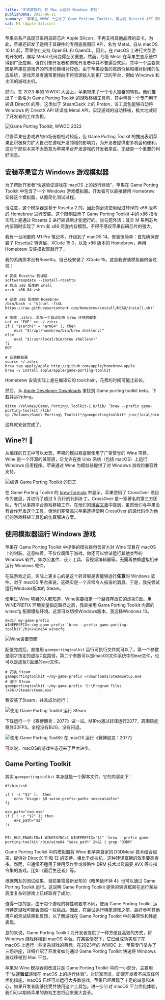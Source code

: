 ```yaml
---
title: "无需虚拟机，在 Mac 上运行 Windows 游戏"
publishDate: 2023-06-11
summary: "苹果在 WWDC 上公布了 Game Porting Toolkit，可以将 DirectX API 转译到自家的 Metal API。通过使用套件中的模拟器，在 macOS 上运行 Windows 游戏成了现实。"
cat: M1 (Apple Silicon)
---
```


苹果全系产品现已采用自研芯片 Apple Silicon，不再支持其他品牌的显卡。为此，苹果还研发了适用于其硬件的专用底层图形 API，名为 Metal。自从 macOS 10.14 起，苹果停止支持 OpenGL 和 OpenCL。因此，在 macOS 上进行大型游戏开发时，编写 Metal 代码变得至关重要。然而，尽管 Metal 在苹果生态系统中得到广泛应用，但在引擎开发者和游戏开发者中并不普遍受欢迎。其中一个主要原因是苹果在游戏界的市场份额相对较低。由于苹果设备的高昂价格和相对封闭的生态系统，游戏开发者通常更倾向于将资源投入到更广泛的平台，例如 Windows 和主流的游戏主机。

然而，在 2023 年的 WWDC 大会上，苹果带来了一个令人振奋的转机。他们推出了一款名为 Game Porting Toolkit 的游戏移植工具包，其中包含一个专门用于转译 DirectX 的层。这类似于 SteamDeck 上的 Proton，该工具包能够自动将 Windows 的 DirectX API 转译成 Metal API，实现游戏的自动移植，极大地减轻了开发者的工作负担。

![Game Porting Toolkit, WWDC 2023](images/GPTK/gptk.png)

尽管苹果在游戏界的市场份额相对较低，但 Game Porting Toolkit 的推出表明苹果正积极努力扩大自己在游戏开发领域的影响力，为开发者提供更多机会和便利。这对于那些本来不太愿意为苹果平台开发游戏的开发者来说，无疑是一个重要的利好消息。

## 安装苹果官方 Windows 游戏模拟器

为了帮助开发者“快速验证游戏在 macOS 上的运行体验”，苹果在 Game Porting Toolkit 中包含了一个 Windows 游戏模拟器。开发者可以直接使用 Homebrew 安装这个模拟器，从而简化测试过程。

<Callout title="Rosetta 警告" icon="⚠️">
  请注意，这个模拟器是基于 Rosetta 2 的，因此你必须使用经过转译的 x86
  版本的 Homebrew 进行安装。这个限制显示了 Game Porting Toolkit 中的
  x86 指令实际上是通过 Rosetta 2
  进行转译后才能运行的。说句题外话：其实 M 系列芯片内部同时实现了 Arm
  和 x86 两套内存模型。不得不感叹苹果自研芯片的强大。
</Callout>

我有一台闲置的 M1 Pro 笔记本，升级到了 macOS 14。安装很简单：首先确保安装了 Rosetta2 转译层、XCode 15.0，以及 x86 版本的 Homebrew，再用 Homebrew 安装模拟器就行了。

我的系统原本没有Rosetta，但已经安装了 XCode 15。这是我安装模拟器的全过程：

```shell
# 安装 Rosetta 转译层
softwareupdate --install-rosetta
# 启动 x86 版本的 shell
arch -x86_64 zsh

# 安装 x86 版本的 Homebrew
/bin/bash -c "$(curl -fsSL https://raw.githubusercontent.com/Homebrew/install/HEAD/install.sh)"

# 修改 .zshrc，添加一个自动切换 brew 环境的脚本
cat << 'EOF' >> ~/.zshrc
if [ "$(arch)" = "arm64" ]; then
    eval "$(/opt/homebrew/bin/brew shellenv)"
else
    eval "$(/usr/local/bin/brew shellenv)"
fi
EOF

# 安装模拟器
source ~/.zshrc
brew tap apple/apple http://github.com/apple/homebrew-apple
brew -v install apple/apple/game-porting-toolkit
```

Homebrew 安装实际上是在编译它的 toolchain，花费的时间可能比较长。

然后，从 [Apple Developer Downloads](https://developer.apple.com/download/all/) 里找到 Game porting toolkit beta，下载并运行dmg。

```shell
ditto /Volumes/Game\ Porting\ Toolkit-1.0/lib/ `brew --prefix game-porting-toolkit`/lib/
cp /Volumes/Game\ Porting\ Toolkit*/gameportingtoolkit* /usr/local/bin
```

这样就安装完成了。

## Wine?! 🍷

从编译的日志中可以发现，苹果的模拟器底层使用了广受赞誉的 Wine 项目。Wine 是一个开源的兼容层，它允许在类 Unix 系统（包括 macOS）上运行 Windows 应用程序。苹果通过 Wine 为模拟器提供了对 Windows 游戏的兼容性支持。

![编译 Game Porting Toolkit 的日志](images/GPTK/compile_wine.png)

在 Game Porting Toolkit 的 [brew formula](https://raw.githubusercontent.com/apple/homebrew-apple/main/Formula/game-porting-toolkit.rb) 中显示，苹果使用了 CrossOver 项目作为底层，并进行了超过 5 万行的代码补丁。CrossOver 是一家著名的第三方团队，专门从事跨平台游戏移植工作。在他们的[博客文章](https://www.codeweavers.com/blog/mjohnson/2023/6/6/wine-comes-to-macos-apple-s-game-porting-toolkit-powered-by-crossover-source-code)中提到，虽然他们与苹果没有合作开发这个工具，但他们非常高兴苹果选择使用 CrossOver 的源代码作为他们的游戏移植工具包的仿真解决方案。

## 使用模拟器运行 Windows 游戏

苹果在 Game Porting Toolkit 中提供的模拟器包含官方对 Wine 项目在 macOS 上的封装。这意味着，不仅仅局限于游戏，你还可以尝试运行其他类型的 Windows 软件，如办公套件、设计工具、音视频编辑器等。无需再依赖虚拟机来运行 Windows 软件。

在玩游戏之前，实际上更关心的是这个转译层是否能够运行**任意**的 Windows 软件。对于 macOS 平台来说，这确实是一个非常令人振奋的消息。于是，我先尝试运行Windows版本的 Steam。

使用过 Wine 项目的人都知道，Wine需要指定一个路径存放它的虚拟C盘。用 WINEPREFIX 环境变量指定路径之后，我直接用 Game Porting Toolkit 内置的 winecfg 配置模拟环境。这里可以切换Windows版本，我选择Windows 10。

```shell
mkdir my-game-prefix
WINEPREFIX=~/my-game-prefix `brew --prefix game-porting-toolkit`/bin/wine64 winecfg
```

![Wine设置页面](images/GPTK/wine_cfg.png)

配置完成后，直接用 `gameportingtoolkit` 运行可执行文件就可以了。第一个参数是刚才指定的虚拟C盘路径，第二个参数可以是macOS文件系统中的exe文件，也可以是虚拟C盘里的exe文件。

```shell
# 安装 Steam
gameportingtoolkit ~/my-game-prefix ~/Downloads/SteamSetup.exe
# 运行 Steam
gameportingtoolkit ~/my-game-prefix 'C:\Program Files (x86)/Steam/steam.exe'
```

我安装了Steam，并且成功运行：

![使用 Game Porting Toolkit 运行 Steam](images/GPTK/steam.png)

下载运行一个《赛博朋克：2077》试一试。M1Pro通过转译运行2077，高画质能稳住30FPS。全程没有BUG，没有闪退。

![使用 Game Porting ToolKit 在 macOS 运行《赛博朋克：2077》](images/GPTK/2077.png)

可以说，macOS的游戏生态迎来了巨大进步。

## Game Porting Toolkit

其实 `gameportingtoolkit` 本身就是一个脚本文件，它的内容如下：

```shell
#!/bin/zsh

if [ -z "$1" ];  then
	echo "Usage: $0 <wine-prefix-path> <executable>"
fi

exe_path="cmd.exe"
if [ ! -z "$2" ]; then
	exe_path="$2"
fi


MTL_HUD_ENABLED=1 WINEESYNC=1 WINEPREFIX="$1" `brew --prefix game-porting-toolkit`/bin/wine64 "$exe_path" 2>&1 | grep "D3DM"
```

Game Porting Toolkit 中的模拟器将 Wine 和苹果自家的 D3DMetal 技术结合起来，提供对 DirectX 11 和 12 的支持。相比于虚拟机，这种转译框架的效率要高得多。然而，它通常不适用于使用反作弊或侵略性 DRM 技术以及需要 AVX 等长指令集的游戏，比如《最后生还者》等。

根据网友的测试结果，目前暴雪最新发布的《暗黑破坏神 4》也可以通过 Game Porting Toolkit 运行。这说明 Game Porting Toolkit 提供的转译框架在运行某些高度复杂的游戏上已经取得了成功。

值得一提的是，由于每个游戏的特性和要求不同，使用 Game Porting Toolkit 运行特定游戏可能会面临一些挑战。因此，在尝试运行特定游戏之前，最好参考其他用户的测试结果和反馈，以了解游戏在 Game Porting Toolkit 中的兼容性和性能表现。

总的来说，Game Porting Toolkit 为开发者提供了一种方便且高效的方式，将 Windows 游戏移植到 macOS 平台。在某些情况下，它已经成功实现了在 macOS 上运行一些复杂游戏的目标。在2023年的 WWDC 上，苹果专门举办了三场讲座，详细介绍了开发者如何通过 Game Porting Toolkit 快速将 Windows 游戏移植到 Mac 平台。

苹果对 Wine 模拟器的改进只是 Game Porting Toolkit 中的一小部分，主要用于“快速**验证**游戏在 macOS 上的运行体验”。对玩家而言，即使开发者不采取任何优化措施，macOS 已经可以运行大多数游戏。苹果已经展现了十足的诚意和决心，如果开发者能够接受并使用这个工具包，进一步针对 macOS 平台优化体验，我们可以期待苹果的游戏生态将迎来重大变革。
